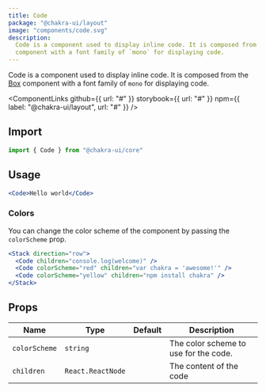```yaml
---
title: Code
package: "@chakra-ui/layout"
image: "components/code.svg"
description:
  Code is a component used to display inline code. It is composed from the Box
  component with a font family of `mono` for displaying code.
---
```



Code is a component used to display inline code. It is composed from the
[Box](/docs/layout/box) component with a font family of `mono` for displaying
code.

<ComponentLinks
  github={{ url: "#" }}
  storybook={{ url: "#" }}
  npm={{ label: "@chakra-ui/layout", url: "#" }}
/>

<carbon-ad></carbon-ad>

## Import

```js
import { Code } from "@chakra-ui/core"
```

## Usage

```jsx
<Code>Hello world</Code>
```

### Colors

You can change the color scheme of the component by passing the `colorScheme`
prop.

```jsx
<Stack direction="row">
  <Code children="console.log(welcome)" />
  <Code colorScheme="red" children="var chakra = 'awesome!'" />
  <Code colorScheme="yellow" children="npm install chakra" />
</Stack>
```

## Props

| Name          | Type              | Default | Description                           |
| ------------- | ----------------- | ------- | ------------------------------------- |
| `colorScheme` | `string`          |         | The color scheme to use for the code. |
| `children`    | `React.ReactNode` |         | The content of the code               |

